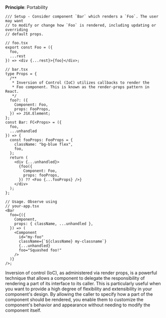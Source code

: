 **Principle**: Portability

```tsx
/// Setup - Consider component `Bar` which renders a `Foo`. The user may want
// to modify or change how `Foo` is rendered, including updating or overriding
// default props.

// foo.tsx
export const Foo = ({
  foo,
  ...rest
}) => <div {...rest}>{foo}</div>;

// bar.tsx
type Props = {
  /**
   * Inversion of Control (IoC) utilizes callbacks to render the
   * Foo component. This is known as the render-props pattern in React.
   */
  foo?: ({
    Component: Foo,
    props: FooProps,
  }) => JSX.Element;
};
const Bar: FC<Props> = ({
  foo,
  ...unhandled
}) => {
  const fooProps: FooProps = {
    className: "bg-blue flex",
    foo,
  };
  return (
    <div {...unhandled}>
      {foo({
        Component: Foo,
        props: fooProps,
      }) ?? <Foo {...fooProps} />}
    </div>
  );
};

// Usage. Observe using
// your-app.tsx
<Bar
  foo={({
    Component,
    props: { className, ...unhandled },
  }) => (
    <Component
      id="my-foo"
      className={`${className} my-classname`}
      {...unhandled}
      foo="Squashed foo!"
    />
  )}
/>;
```

<Wisdom>

Inversion of control (IoC), as administered via render props, is a powerful technique that allows a
component to delegate the responsibility of rendering a part of its
interface to its caller. This is particularly useful when you want to
provide a high degree of flexibility and extensibility in your
component's design. By allowing the caller to specify how a part of
the component should be rendered, you enable them to customize the
component's behavior and appearance without needing to modify the
component itself.

</Wisdom>

